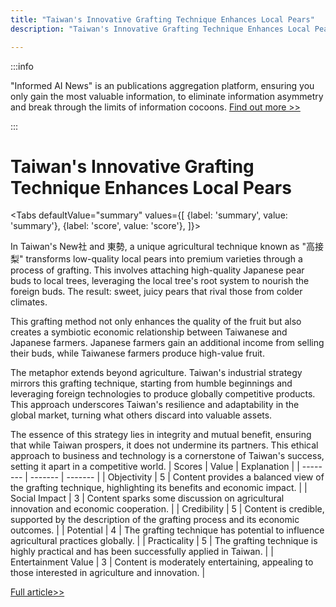 ```yaml
---
title: "Taiwan's Innovative Grafting Technique Enhances Local Pears"
description: "Taiwan's Innovative Grafting Technique Enhances Local Pears"

---
```



:::info

"Informed AI News" is an publications aggregation platform, ensuring you only gain the most valuable information, to eliminate information asymmetry and break through the limits of information cocoons.  [Find out more >>](/docs/guides)

:::

# Taiwan's Innovative Grafting Technique Enhances Local Pears


<Tabs
	defaultValue="summary"
	values={[
	{label: 'summary', value: 'summary'},
	{label: 'score', value: 'score'},
]}>
<TabItem value="summary">


In Taiwan's New社 and 東勢, a unique agricultural technique known as "高接梨" transforms low-quality local pears into premium varieties through a process of grafting. This involves attaching high-quality Japanese pear buds to local trees, leveraging the local tree's root system to nourish the foreign buds. The result: sweet, juicy pears that rival those from colder climates.

This grafting method not only enhances the quality of the fruit but also creates a symbiotic economic relationship between Taiwanese and Japanese farmers. Japanese farmers gain an additional income from selling their buds, while Taiwanese farmers produce high-value fruit.

The metaphor extends beyond agriculture. Taiwan's industrial strategy mirrors this grafting technique, starting from humble beginnings and leveraging foreign technologies to produce globally competitive products. This approach underscores Taiwan's resilience and adaptability in the global market, turning what others discard into valuable assets.

The essence of this strategy lies in integrity and mutual benefit, ensuring that while Taiwan prospers, it does not undermine its partners. This ethical approach to business and technology is a cornerstone of Taiwan's success, setting it apart in a competitive world.
</TabItem>
<TabItem value="score">
	| Scores     | Value   | Explanation |
	| -------- | ------- | ------- |
	| Objectivity  | 5    | Content provides a balanced view of the grafting technique, highlighting its benefits and economic impact.    |
	| Social Impact | 3     | Content sparks some discussion on agricultural innovation and economic cooperation.    |
	| Credibility    | 5    | Content is credible, supported by the description of the grafting process and its economic outcomes.    |
	| Potential    | 4    | The grafting technique has potential to influence agricultural practices globally.    |
	| Practicality    | 5    | The grafting technique is highly practical and has been successfully applied in Taiwan.    |
	| Entertainment Value    | 3    | Content is moderately entertaining, appealing to those interested in agriculture and innovation.    |
</TabItem>
</Tabs>

[Full article>>](https://matters.town/a/cmqx9riweec9)
